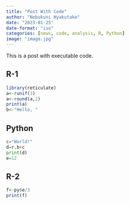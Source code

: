 ```yaml
---
title: "Post With Code"
author: "Nobukuni Hyakutake"
date: "2023-01-25"
date-format: "iso"
categories: [news, code, analysis, R, Python]
image: "image.jpg"
---
```


This is a post with executable code.

## R-1

```r
library(reticulate)
a<-runif(3)
a<-round(a,2)
print(a)
b<-"Hello, "
```
## Python

```python
c="World!"
d=r.b+c
print(d)
e=12
```

## R-2

```r
f<-py$e/3
print(f)
```